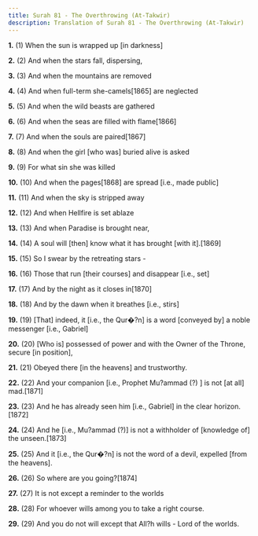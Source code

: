 ```yaml
---
title: Surah 81 - The Overthrowing (At-Takwir)
description: Translation of Surah 81 - The Overthrowing (At-Takwir)
---
```


**1.** (1) When the sun is wrapped up [in darkness]

**2.** (2) And when the stars fall, dispersing,

**3.** (3) And when the mountains are removed

**4.** (4) And when full-term she-camels[1865] are neglected

**5.** (5) And when the wild beasts are gathered

**6.** (6) And when the seas are filled with flame[1866]

**7.** (7) And when the souls are paired[1867]

**8.** (8) And when the girl [who was] buried alive is asked

**9.** (9) For what sin she was killed

**10.** (10) And when the pages[1868] are spread [i.e., made public]

**11.** (11) And when the sky is stripped away

**12.** (12) And when Hellfire is set ablaze

**13.** (13) And when Paradise is brought near,

**14.** (14) A soul will [then] know what it has brought [with it].[1869]

**15.** (15) So I swear by the retreating stars -

**16.** (16) Those that run [their courses] and disappear [i.e., set]

**17.** (17) And by the night as it closes in[1870]

**18.** (18) And by the dawn when it breathes [i.e., stirs]

**19.** (19) [That] indeed, it [i.e., the Qur�?n] is a word [conveyed by] a noble messenger [i.e., Gabriel]

**20.** (20) [Who is] possessed of power and with the Owner of the Throne, secure [in position],

**21.** (21) Obeyed there [in the heavens] and trustworthy.

**22.** (22) And your companion [i.e., Prophet Mu?ammad (?) ] is not [at all] mad.[1871]

**23.** (23) And he has already seen him [i.e., Gabriel] in the clear horizon.[1872]

**24.** (24) And he [i.e., Mu?ammad (?)] is not a withholder of [knowledge of] the unseen.[1873]

**25.** (25) And it [i.e., the Qur�?n] is not the word of a devil, expelled [from the heavens].

**26.** (26) So where are you going?[1874]

**27.** (27) It is not except a reminder to the worlds

**28.** (28) For whoever wills among you to take a right course.

**29.** (29) And you do not will except that All?h wills - Lord of the worlds.


